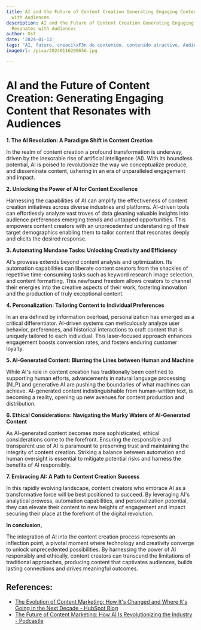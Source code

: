 ```yaml
---
title: AI and the Future of Content Creation Generating Engaging Content that Resonates
  with Audiences
description: AI and the Future of Content Creation Generating Engaging Content that
  Resonates with Audiences
author: Usf
date: '2024-01-13'
tags: "AI, futuro, creaci\xF3n de contenido, contenido atractivo, Audiencias, resonar"
imageUrl: /pixa/20240116200656.jpg

---
```

#  AI  and the Future of Content Creation: Generating Engaging Content that Resonates with Audiences

**1. The AI Revolution: A Paradigm Shift in Content Creation**

In the realm of content creation a profound transformation  is underway, driven by the inexorable rise of artificial intelligence (AI).  With its boundless potential,  AI is poised to revolutionize the way we conceptualize produce, and  disseminate content, ushering in an era of unparalleled engagement  and impact.

**2. Unlocking the  Power of AI for Content Excellence**

Harnessing the capabilities of AI can amplify the effectiveness of content creation initiatives across diverse industries  and platforms. AI-driven tools can effortlessly analyze vast troves of data gleaning valuable insights  into audience preferences emerging trends and  untapped opportunities. This empowers content creators  with an unprecedented understanding of their target demographics enabling them to  tailor content that resonates deeply and elicits the desired response.

**3. Automating Mundane Tasks: Unlocking Creativity  and Efficiency**

AI's  prowess extends beyond content analysis and optimization. Its automation capabilities can liberate content creators  from the  shackles of  repetitive time-consuming tasks such as keyword research image selection, and content formatting. This newfound freedom allows creators to channel their energies  into the  creative aspects  of their work, fostering  innovation and the  production of truly exceptional content.

**4. Personalization: Tailoring Content to Individual Preferences**

In an era defined by information overload, personalization has emerged  as a  critical differentiator. AI-driven systems can meticulously analyze user  behavior, preferences, and  historical interactions to craft content that is uniquely tailored  to  each individual. This laser-focused approach enhances engagement boosts conversion rates, and fosters enduring customer loyalty.

**5. AI-Generated Content:  Blurring the  Lines  between Human and Machine**

While AI's role in content creation has traditionally been confined to supporting human efforts, advancements in natural language processing (NLP) and generative AI are pushing the boundaries of what machines can achieve. AI-generated content indistinguishable from human-written text, is becoming a reality, opening up new avenues for content production and distribution.

**6.  Ethical Considerations: Navigating the Murky Waters of AI-Generated  Content**

As AI-generated  content becomes more sophisticated, ethical considerations  come to the forefront.  Ensuring the responsible and transparent use of AI is paramount to preserving trust and maintaining the integrity of content creation. Striking a balance between automation  and human oversight is essential to mitigate potential risks and harness the benefits of AI responsibly.

**7. Embracing AI: A Path  to Content Creation Success**

In this rapidly evolving landscape, content creators who  embrace AI as a transformative force will be best  positioned to succeed. By leveraging  AI's  analytical prowess, automation  capabilities, and personalization potential, they can elevate their content to new heights of engagement and impact securing their place at the forefront of the digital revolution.

**In conclusion,**

The  integration of AI into  the content creation process represents an inflection point, a pivotal moment where  technology and creativity converge to unlock unprecedented possibilities. By harnessing the power of AI responsibly and ethically, content creators can transcend the limitations of traditional approaches, producing content that captivates audiences,  builds lasting connections and drives meaningful outcomes.

## References:
- [The Evolution of Content Marketing: How It's Changed and Where It's Going in the Next Decade - HubSpot Blog](https://blog.hubspot.com/marketing/future-content-marketing)
- [The Future of Content Marketing: How AI Is Revolutionizing the Industry - Podcastle](https://podcastle.ai/blog/the-future-of-content-marketing/)
